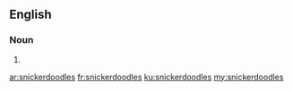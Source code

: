 ==English==

===Noun===
{{head|en}}

# {{plural of|snickerdoodle}}

[[ar:snickerdoodles]]
[[fr:snickerdoodles]]
[[ku:snickerdoodles]]
[[my:snickerdoodles]]